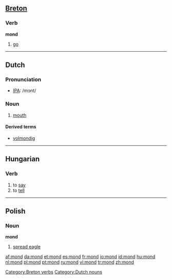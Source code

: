 {{see|Mond|MOND}}
==[[Breton]]==

===Verb===
'''mond'''

# [[go]]

[[Category:Breton verbs]]

----

==Dutch==

===Pronunciation===
*[[w:IPA|IPA]]: /mɔnt/

===Noun===
{{nl-noun|g=m|monden|mondje}}

# {{context|anatomy|lang=nl}} [[mouth]]

====Derived terms====
* [[volmondig]]

[[Category:Dutch nouns]]

----

==Hungarian==

===Verb===
{{infl|hu|verb}}

# to [[say]]
# to [[tell]]

----

==Polish==

===Noun===
'''mond''' {{m}}

# [[spread eagle]]

[[af:mond]]
[[da:mond]]
[[et:mond]]
[[es:mond]]
[[fr:mond]]
[[io:mond]]
[[id:mond]]
[[hu:mond]]
[[nl:mond]]
[[pl:mond]]
[[pt:mond]]
[[ru:mond]]
[[vi:mond]]
[[tr:mond]]
[[zh:mond]]